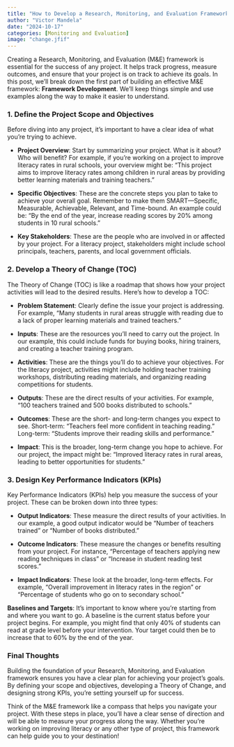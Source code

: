 ```yaml
---
title: "How to Develop a Research, Monitoring, and Evaluation Framework for Your Project"
author: "Victor Mandela"
date: "2024-10-17"
categories: [Monitoring and Evaluation]
image: "change.jfif"
---
```


Creating a Research, Monitoring, and Evaluation (M&E) framework is essential for the success of any project. It helps track progress, measure outcomes, and ensure that your project is on track to achieve its goals. In this post, we’ll break down the first part of building an effective M&E framework: **Framework Development**. We'll keep things simple and use examples along the way to make it easier to understand.

### 1. Define the Project Scope and Objectives

Before diving into any project, it's important to have a clear idea of what you're trying to achieve.

-   **Project Overview**: Start by summarizing your project. What is it about? Who will benefit? For example, if you’re working on a project to improve literacy rates in rural schools, your overview might be: “This project aims to improve literacy rates among children in rural areas by providing better learning materials and training teachers.”

-   **Specific Objectives**: These are the concrete steps you plan to take to achieve your overall goal. Remember to make them SMART—Specific, Measurable, Achievable, Relevant, and Time-bound. An example could be: “By the end of the year, increase reading scores by 20% among students in 10 rural schools.”

-   **Key Stakeholders**: These are the people who are involved in or affected by your project. For a literacy project, stakeholders might include school principals, teachers, parents, and local government officials.

### 2. Develop a Theory of Change (TOC)

The Theory of Change (TOC) is like a roadmap that shows how your project activities will lead to the desired results. Here’s how to develop a TOC:

-   **Problem Statement**: Clearly define the issue your project is addressing. For example, “Many students in rural areas struggle with reading due to a lack of proper learning materials and trained teachers.”

-   **Inputs**: These are the resources you’ll need to carry out the project. In our example, this could include funds for buying books, hiring trainers, and creating a teacher training program.

-   **Activities**: These are the things you'll do to achieve your objectives. For the literacy project, activities might include holding teacher training workshops, distributing reading materials, and organizing reading competitions for students.

-   **Outputs**: These are the direct results of your activities. For example, “100 teachers trained and 500 books distributed to schools.”

-   **Outcomes**: These are the short- and long-term changes you expect to see. Short-term: “Teachers feel more confident in teaching reading.” Long-term: “Students improve their reading skills and performance.”

-   **Impact**: This is the broader, long-term change you hope to achieve. For our project, the impact might be: “Improved literacy rates in rural areas, leading to better opportunities for students.”

### 3. Design Key Performance Indicators (KPIs)

Key Performance Indicators (KPIs) help you measure the success of your project. These can be broken down into three types:

-   **Output Indicators**: These measure the direct results of your activities. In our example, a good output indicator would be “Number of teachers trained” or “Number of books distributed.”

-   **Outcome Indicators**: These measure the changes or benefits resulting from your project. For instance, “Percentage of teachers applying new reading techniques in class” or “Increase in student reading test scores.”

-   **Impact Indicators**: These look at the broader, long-term effects. For example, “Overall improvement in literacy rates in the region” or “Percentage of students who go on to secondary school.”

**Baselines and Targets**: It’s important to know where you’re starting from and where you want to go. A baseline is the current status before your project begins. For example, you might find that only 40% of students can read at grade level before your intervention. Your target could then be to increase that to 60% by the end of the year.

### Final Thoughts

Building the foundation of your Research, Monitoring, and Evaluation framework ensures you have a clear plan for achieving your project’s goals. By defining your scope and objectives, developing a Theory of Change, and designing strong KPIs, you’re setting yourself up for success.

Think of the M&E framework like a compass that helps you navigate your project. With these steps in place, you’ll have a clear sense of direction and will be able to measure your progress along the way. Whether you're working on improving literacy or any other type of project, this framework can help guide you to your destination!
